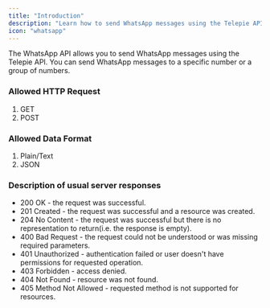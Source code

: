 ```yaml
---
title: "Introduction"
description: "Learn how to send WhatsApp messages using the Telepie API."
icon: "whatsapp"
---
```


<Note>
  The WhatsApp API allows you to send WhatsApp messages using the Telepie API.
  You can send WhatsApp messages to a specific number or a group of numbers.
</Note>

### Allowed HTTP Request

1. GET
2. POST

### Allowed Data Format

1. Plain/Text
2. JSON

### Description of usual server responses

- 200 OK - the request was successful.
- 201 Created - the request was successful and a resource was created.
- 204 No Content - the request was successful but there is no
  representation to return(i.e. the response is empty).
- 400 Bad Request - the request could not be understood or was
  missing required parameters.
- 401 Unauthorized - authentication failed or user doesn't
  have permissions for requested operation.
- 403 Forbidden - access denied.
- 404 Not Found - resource was not found.
- 405 Method Not Allowed - requested method is not supported for resources.
